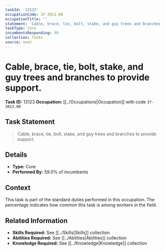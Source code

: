 ```yaml
---
taskId: '13123'
occupationCode: 37-3013.00
occupationTitle: ''
statement: 'Cable, brace, tie, bolt, stake, and guy trees and branches to provide support.'
taskType: Core
incumbentsResponding: 59
collection: Tasks
source: onet
---
```

# Cable, brace, tie, bolt, stake, and guy trees and branches to provide support.

**Task ID:** 13123
**Occupation:** [[../Occupations|Occupation]] with code `37-3013.00`

## Task Statement

> Cable, brace, tie, bolt, stake, and guy trees and branches to provide support.

## Details

- **Type:** Core
- **Performed By:** 59.0% of incumbents

## Context

This task is part of the standard duties performed in this occupation. The percentage indicates how common this task is among workers in the field.

## Related Information

- **Skills Required:** See [[../Skills|Skills]] collection
- **Abilities Required:** See [[../Abilities|Abilities]] collection
- **Knowledge Required:** See [[../Knowledge|Knowledge]] collection

